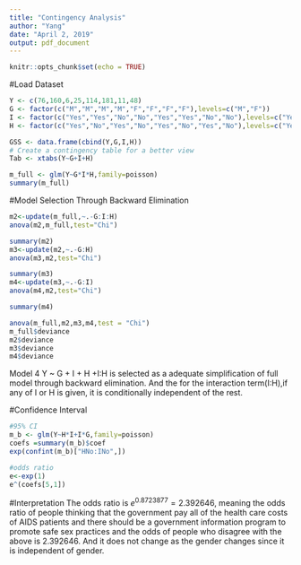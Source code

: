 ---
title: "Contingency Analysis"
author: "Yang"
date: "April 2, 2019"
output: pdf_document
---

```{r setup, include=FALSE}
knitr::opts_chunk$set(echo = TRUE)
```

#Load Dataset
```{r AIDS}
Y <- c(76,160,6,25,114,181,11,48)
G <- factor(c("M","M","M","M","F","F","F","F"),levels=c("M","F"))
I <- factor(c("Yes","Yes","No","No","Yes","Yes","No","No"),levels=c("Yes","No"))
H <- factor(c("Yes","No","Yes","No","Yes","No","Yes","No"),levels=c("Yes","No"))

GSS <- data.frame(cbind(Y,G,I,H))
# Create a contingency table for a better view
Tab <- xtabs(Y~G+I+H)

m_full <- glm(Y~G*I*H,family=poisson)
summary(m_full)

```

#Model Selection Through Backward Elimination
```{r model selection}
m2<-update(m_full,~.-G:I:H)
anova(m2,m_full,test="Chi")
```

```{r}
summary(m2)
m3<-update(m2,~.-G:H) 
anova(m3,m2,test="Chi")
```

```{r}
summary(m3)
m4<-update(m3,~.-G:I)
anova(m4,m2,test="Chi")
```

```{r}
summary(m4)
```

```{r}
anova(m_full,m2,m3,m4,test = "Chi")
m_full$deviance
m2$deviance
m3$deviance
m4$deviance
```
Model 4 Y ~ G + I + H +I:H is selected as a adequate simplification of full model through backward elimination. And the for the interaction term(I:H),if any of I or H is given, it is conditionally independent of the rest.\newline


#Confidence Interval
```{r}
#95% CI
m_b <- glm(Y~H*I+I*G,family=poisson)
coefs =summary(m_b)$coef
exp(confint(m_b)["HNo:INo",])
```
```{r}
#odds ratio
e<-exp(1)
e^(coefs[5,1])
```

#Interpretation
The odds ratio is $e^{0.8723877}=2.392646$, meaning the odds ratio of people thinking that the government pay all of the health care costs of AIDS patients and there should be a government information program to promote safe sex practices and the odds of people who disagree with the above is 2.392646. And it does not change as the gender changes since it is independent of gender.